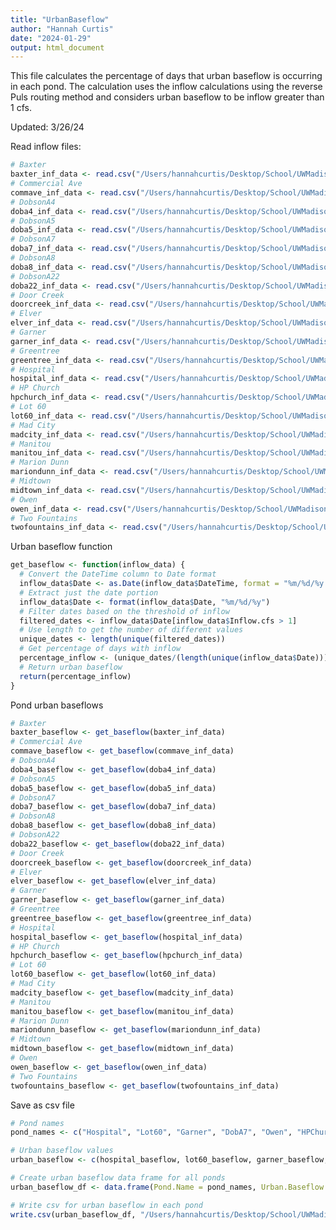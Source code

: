 ```yaml
---
title: "UrbanBaseflow"
author: "Hannah Curtis"
date: "2024-01-29"
output: html_document
---
```


This file calculates the percentage of days that urban baseflow is occurring in each pond. The calculation uses the inflow calculations using the reverse Puls routing method and considers urban baseflow to be inflow greater than 1 cfs. 

Updated: 3/26/24

Read inflow files:
```r
# Baxter
baxter_inf_data <- read.csv("/Users/hannahcurtis/Desktop/School/UWMadison/Research/Water_Level/Baxter/Baxter_Inflow_Outflow_all.csv")
# Commercial Ave
commave_inf_data <- read.csv("/Users/hannahcurtis/Desktop/School/UWMadison/Research/Water_Level/CommAve/CommAve_Inflow_Outlfow.csv")
# DobsonA4
doba4_inf_data <- read.csv("/Users/hannahcurtis/Desktop/School/UWMadison/Research/Water_Level/DobA4/DobA4_Inflow_Outflow_all.csv")
# DobsonA5
doba5_inf_data <- read.csv("/Users/hannahcurtis/Desktop/School/UWMadison/Research/Water_Level/DobA5/DobA5_Inflow_Outflow_all.csv")
# DobsonA7
doba7_inf_data <- read.csv("/Users/hannahcurtis/Desktop/School/UWMadison/Research/Water_Level/DobA7/DobA7_Inflow_Outflow_all.csv")
# DobsonA8
doba8_inf_data <- read.csv("/Users/hannahcurtis/Desktop/School/UWMadison/Research/Water_Level/DobA8/DobA8_Inflow_Outflow_all.csv")
# DobsonA22
doba22_inf_data <- read.csv("/Users/hannahcurtis/Desktop/School/UWMadison/Research/Water_Level/DobA22/DobA22_Inflow_Outflow_all.csv")
# Door Creek
doorcreek_inf_data <- read.csv("/Users/hannahcurtis/Desktop/School/UWMadison/Research/Water_Level/DoorCreek/DoorCreek_Inflow_Outflow_all.csv")
# Elver
elver_inf_data <- read.csv("/Users/hannahcurtis/Desktop/School/UWMadison/Research/Water_Level/Elver/Elver_Inflow_Outflow_all.csv")
# Garner
garner_inf_data <- read.csv("/Users/hannahcurtis/Desktop/School/UWMadison/Research/Water_Level/Garner/Garner_Inflow_Outflow_all.csv")
# Greentree
greentree_inf_data <- read.csv("/Users/hannahcurtis/Desktop/School/UWMadison/Research/Water_Level/Greentree/Greentree_Inflow_Outflow_all.csv")
# Hospital
hospital_inf_data <- read.csv("/Users/hannahcurtis/Desktop/School/UWMadison/Research/Water_Level/Hospital/Hospital_Inflow_Outflow_all.csv")
# HP Church
hpchurch_inf_data <- read.csv("/Users/hannahcurtis/Desktop/School/UWMadison/Research/Water_Level/HPChurch/HPChurch_Inflow_Outflow_all.csv")
# Lot 60
lot60_inf_data <- read.csv("/Users/hannahcurtis/Desktop/School/UWMadison/Research/Water_Level/Lot60/Lot60_Inflow_Outflow_all.csv")
# Mad City
madcity_inf_data <- read.csv("/Users/hannahcurtis/Desktop/School/UWMadison/Research/Water_Level/MadCity/MadCity_Inflow_Outflow_all.csv")
# Manitou
manitou_inf_data <- read.csv("/Users/hannahcurtis/Desktop/School/UWMadison/Research/Water_Level/Manitou/Manitou_Inflow_Outflow_all.csv")
# Marion Dunn
mariondunn_inf_data <- read.csv("/Users/hannahcurtis/Desktop/School/UWMadison/Research/Water_Level/MarionDunn/MarionDunn_Inflow_Outflow_all.csv")
# Midtown
midtown_inf_data <- read.csv("/Users/hannahcurtis/Desktop/School/UWMadison/Research/Water_Level/Midtown/Midtown_Inflow_Outlfow.csv")
# Owen
owen_inf_data <- read.csv("/Users/hannahcurtis/Desktop/School/UWMadison/Research/Water_Level/Owen/Owen_Inflow_Outflow_all.csv")
# Two Fountains
twofountains_inf_data <- read.csv("/Users/hannahcurtis/Desktop/School/UWMadison/Research/Water_Level/TwoFountains/TwoFountains_Inflow_Outflow_all.csv")
```

Urban baseflow function
```r

get_baseflow <- function(inflow_data) {
  # Convert the DateTime column to Date format
  inflow_data$Date <- as.Date(inflow_data$DateTime, format = "%m/%d/%y %H:%M")
  # Extract just the date portion
  inflow_data$Date <- format(inflow_data$Date, "%m/%d/%y")
  # Filter dates based on the threshold of inflow
  filtered_dates <- inflow_data$Date[inflow_data$Inflow.cfs > 1]
  # Use length to get the number of different values
  unique_dates <- length(unique(filtered_dates))
  # Get percentage of days with inflow
  percentage_inflow <- (unique_dates/(length(unique(inflow_data$Date))))*100
  # Return urban baseflow
  return(percentage_inflow)
}

```

Pond urban baseflows
```r
# Baxter
baxter_baseflow <- get_baseflow(baxter_inf_data)
# Commercial Ave
commave_baseflow <- get_baseflow(commave_inf_data)
# DobsonA4
doba4_baseflow <- get_baseflow(doba4_inf_data)
# DobsonA5
doba5_baseflow <- get_baseflow(doba5_inf_data)
# DobsonA7
doba7_baseflow <- get_baseflow(doba7_inf_data)
# DobsonA8
doba8_baseflow <- get_baseflow(doba8_inf_data)
# DobsonA22
doba22_baseflow <- get_baseflow(doba22_inf_data)
# Door Creek
doorcreek_baseflow <- get_baseflow(doorcreek_inf_data)
# Elver
elver_baseflow <- get_baseflow(elver_inf_data)
# Garner
garner_baseflow <- get_baseflow(garner_inf_data)
# Greentree
greentree_baseflow <- get_baseflow(greentree_inf_data)
# Hospital
hospital_baseflow <- get_baseflow(hospital_inf_data)
# HP Church
hpchurch_baseflow <- get_baseflow(hpchurch_inf_data)
# Lot 60
lot60_baseflow <- get_baseflow(lot60_inf_data)
# Mad City
madcity_baseflow <- get_baseflow(madcity_inf_data)
# Manitou
manitou_baseflow <- get_baseflow(manitou_inf_data)
# Marion Dunn
mariondunn_baseflow <- get_baseflow(mariondunn_inf_data)
# Midtown
midtown_baseflow <- get_baseflow(midtown_inf_data)
# Owen
owen_baseflow <- get_baseflow(owen_inf_data)
# Two Fountains
twofountains_baseflow <- get_baseflow(twofountains_inf_data)
```

Save as csv file
```r

# Pond names
pond_names <- c("Hospital", "Lot60", "Garner", "DobA7", "Owen", "HPChurch", "DobA8", "Midtown", "Elver", "TwoFountains", "Greentree", "MarionDunn", "Manitou", "MadCity", "Baxter", "DobA22", "DobA5", "DobA4", "DoorCreek", "CommAve")

# Urban baseflow values
urban_baseflow <- c(hospital_baseflow, lot60_baseflow, garner_baseflow, doba7_baseflow, owen_baseflow, hpchurch_baseflow, doba8_baseflow, midtown_baseflow, elver_baseflow, twofountains_baseflow, greentree_baseflow, mariondunn_baseflow, manitou_baseflow, madcity_baseflow, baxter_baseflow, doba22_baseflow, doba5_baseflow, doba4_baseflow, doorcreek_baseflow, commave_baseflow)

# Create urban baseflow data frame for all ponds
urban_baseflow_df <- data.frame(Pond.Name = pond_names, Urban.Baseflow = urban_baseflow)

# Write csv for urban baseflow in each pond
write.csv(urban_baseflow_df, "/Users/hannahcurtis/Desktop/School/UWMadison/Research/Data Analysis/Predictor_Variables/Urban_Baseflow/Urban_Baseflow_All.csv", row.names=FALSE)
```

